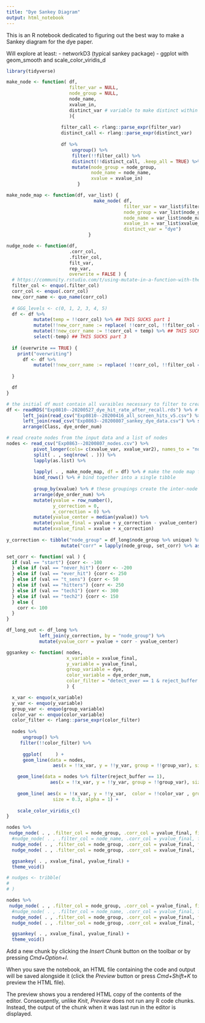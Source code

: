 ```yaml
---
title: "Dye Sankey Diagram"
output: html_notebook
---
```


This is an R notebook dedicated to figuring out the best way to make a Sankey diagram for the dye paper. 

Will explore at least: 
- networkD3 (typical sankey package)
- ggplot with geom_smooth and scale_color_viridis_d 

```r
library(tidyverse)

make_node <- function( df, 
                       filter_var = NULL, 
                       node_group = NULL, 
                       node_name, 
                       xvalue_in, 
                       distinct_var # variable to make distinct within the node (useful if an entity is included in multiple nodes)
                       ){
  
                    filter_call <- rlang::parse_expr(filter_var)
                    distinct_call <- rlang::parse_expr(distinct_var)
                    
                    df %>% 
                        ungroup() %>%
                        filter(!!filter_call) %>%
                        distinct(!!distinct_call, .keep_all = TRUE) %>%
                        mutate(node_group = node_group,
                               node_name = node_name,
                               xvalue = xvalue_in) 
                          }

make_node_map <- function(df, var_list) {
                                make_node( df, 
                                           filter_var = var_list$filter_var, 
                                           node_group = var_list$node_group,
                                           node_name = var_list$node_name, 
                                           xvalue_in = var_list$xvalue_in, 
                                           distinct_var = "dye")
                              }
```

```r
nudge_node <- function(df, 
                       .corr_col, 
                       .filter_col,  
                       filt_var, 
                       rep_var,
                       overwrite = FALSE ) {
  # https://community.rstudio.com/t/using-mutate-in-a-function-with-the-new-colname-as-an-argument/10399/2
  filter_col <- enquo(.filter_col)
  corr_col <- enquo(.corr_col)
  new_corr_name <- quo_name(corr_col)
  
  # GGG_levels <- c(0, 1, 2, 3, 4, 5)
  df <- df %>% 
          mutate(temp = !!corr_col) %>% ## THIS SUCKS part 1
          mutate(!!new_corr_name := replace( !!corr_col, !!filter_col == !!filt_var, rep_var)) %>%
          mutate(!!new_corr_name := !!corr_col + temp) %>% ## THIS SUCKS part 2
          select(-temp) ## THIS SUCKS part 3
  
  if (overwrite == TRUE) {
    print("overwriting")
      df <- df %>% 
          mutate(!!new_corr_name := replace( !!corr_col, !!filter_col == !!filt_var, rep_var))
    
  }

  df 
}


```


```r

# the initial df must contain all varaibles necessary to filter to create the nodes for the Sankey
df <- readRDS("Exp0810--20200527_dye_hit_rate_after_recall.rds") %>% # dye name, tanimoto order, and and hit rate data
      left_join(read_csv("Exp0810--20200416_all_screen_hits_v5.csv") %>% select(dye, detect_ever, reject_buffer)) %>% # manually curated triage calls
      left_join(read_csv("Exp0863--20200807_sankey_dye_data.csv") %>% select(Class, dye)) %>% # just classes associated with the dye names (A, C, T ...)
      arrange(Class, dye_order_num) 

# read create nodes from the input data and a list of nodes 
nodes <- read_csv("Exp0863--20200807_nodes.csv") %>%
          pivot_longer(cols= c(xvalue_var, xvalue_var2), names_to = "node_end", values_to = "xvalue_in")%>%
          split( . , seq(nrow( . ))) %>%
          lapply(as.list) %>%
  
          lapply( . , make_node_map, df = df) %>% # make the node map for each input node info list
          bind_rows() %>% # bind together into a single tibble
  
          group_by(xvalue) %>% # these groupings create the inter-node order AND quantitative heights
          arrange(dye_order_num) %>%
          mutate(yvalue = row_number(),
                 y_correction = 0,
                 x_correction = 0) %>%
          mutate(yvalue_center = median(yvalue)) %>%
          mutate(yvalue_final = yvalue + y_correction - yvalue_center) %>%
          mutate(xvalue_final = xvalue + x_correction)
  
y_correction <- tibble("node_group" = df_long$node_group %>% unique) %>%
                    mutate("corr" = lapply(node_group, set_corr) %>% as_vector() ) 

set_corr <- function( val ) {
  if (val == "start") {corr <- -100
  } else if (val == "never_hit") {corr <- -200
  } else if (val == "ever_hit") {corr <- 250
  } else if (val == "t_sens") {corr <- 50
  } else if (val == "hitters") {corr <- 250
  } else if (val == "tech1") {corr <- 300
  } else if (val == "tech2") {corr <- 150
  } else {
    corr <- 100
  }
}

df_long_out <- df_long %>%
            left_join(y_correction, by = "node_group") %>%
            mutate(yvalue_corr = yvalue + corr - yvalue_center) 

ggsankey <- function( nodes, 
                      x_variable = xvalue_final, 
                      y_variable = yvalue_final,
                      group_variable = dye,
                      color_variable = dye_order_num,
                      color_filter = "detect_ever == 1 & reject_buffer != 1"
                      ) {

  x_var <- enquo(x_variable)
  y_var <- enquo(y_variable)
  group_var <- enquo(group_variable)
  color_var <- enquo(color_variable)
  color_filter <- rlang::parse_expr(color_filter)
  
  nodes %>%
      ungroup() %>%
     filter(!!color_filter) %>%
    
      ggplot(     ) + 
      geom_line(data = nodes,
                 aes(x = !!x_var, y = !!y_var, group = !!group_var), size = 0.2, alpha = 0.7, color = "lightgrey") +

    geom_line(data = nodes %>% filter(reject_buffer == 1),
                aes(x = !!x_var, y = !!y_var, group = !!group_var), size = 0.2, alpha = 0.7, color = "darkgrey") +
      
    geom_line( aes(x = !!x_var, y = !!y_var,  color = !!color_var , group = !!group_var), 
                 size = 0.3, alpha = 1) +
    
    scale_color_viridis_c() 
}

nodes %>%
 nudge_node( . , .filter_col = node_group, .corr_col = yvalue_final, filt_var = "start", rep_var = -500, overwrite  = FALSE) %>% 
  #nudge_node( . , .filter_col = node_name, .corr_col = yvalue_final, filt_var = "add_T", rep_var = 400, overwrite  = FALSE) %>% 
  nudge_node( . , .filter_col = node_group, .corr_col = yvalue_final, filt_var = "tech1", rep_var = 300, overwrite  = FALSE) %>% 
  nudge_node( . , .filter_col = node_group, .corr_col = xvalue_final, filt_var = "tech1", rep_var = 20, overwrite  = FALSE) %>% 

  ggsankey( . , xvalue_final, yvalue_final) + 
  theme_void()

# nudges <- tribble(
# 
# )

nodes %>%
 nudge_node( . , .filter_col = node_group, .corr_col = yvalue_final, filt_var = "start", rep_var = -500, overwrite  = FALSE) %>% 
  #nudge_node( . , .filter_col = node_name, .corr_col = yvalue_final, filt_var = "add_T", rep_var = 400, overwrite  = FALSE) %>% 
  nudge_node( . , .filter_col = node_group, .corr_col = yvalue_final, filt_var = "tech1", rep_var = 300, overwrite  = FALSE) %>% 
  nudge_node( . , .filter_col = node_group, .corr_col = xvalue_final, filt_var = "tech1", rep_var = 40, overwrite  = FALSE) %>% 

  ggsankey( . , xvalue_final, yvalue_final) + 
  theme_void()

```









Add a new chunk by clicking the *Insert Chunk* button on the toolbar or by pressing *Cmd+Option+I*.

When you save the notebook, an HTML file containing the code and output will be saved alongside it (click the *Preview* button or press *Cmd+Shift+K* to preview the HTML file). 

The preview shows you a rendered HTML copy of the contents of the editor. Consequently, unlike *Knit*, *Preview* does not run any R code chunks. Instead, the output of the chunk when it was last run in the editor is displayed.

